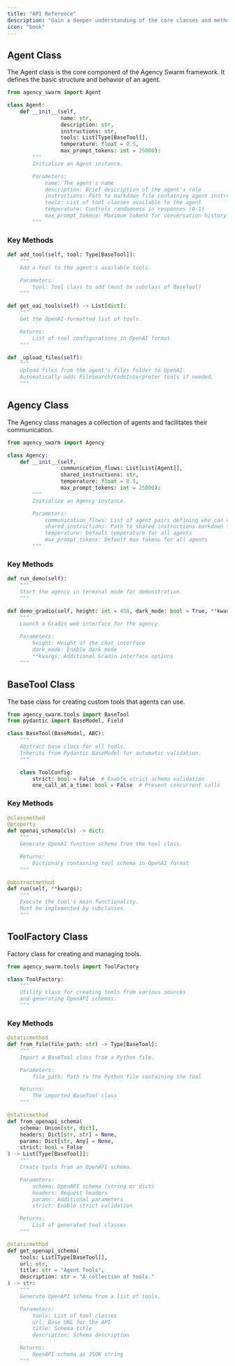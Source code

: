 ```yaml
---
title: "API Reference"
description: "Gain a deeper understanding of the core classes and methods available in Agency Swarm."
icon: "book"
---
```


## Agent Class

The Agent class is the core component of the Agency Swarm framework. It defines the basic structure and behavior of an agent.

```python
from agency_swarm import Agent

class Agent:
    def __init__(self,
                 name: str,
                 description: str,
                 instructions: str,
                 tools: List[Type[BaseTool]],
                 temperature: float = 0.5,
                 max_prompt_tokens: int = 25000):
        """
        Initialize an Agent instance.

        Parameters:
            name: The agent's name
            description: Brief description of the agent's role
            instructions: Path to markdown file containing agent instructions
            tools: List of tool classes available to the agent
            temperature: Controls randomness in responses (0-1)
            max_prompt_tokens: Maximum tokens for conversation history
        """
```

### Key Methods

<CodeGroup>

```python add_tool
def add_tool(self, tool: Type[BaseTool]):
    """
    Add a tool to the agent's available tools.

    Parameters:
        tool: Tool class to add (must be subclass of BaseTool)
    """
```

```python get_oai_tools
def get_oai_tools(self) -> List[dict]:
    """
    Get the OpenAI-formatted list of tools.

    Returns:
        List of tool configurations in OpenAI format
    """
```

```python _upload_files
def _upload_files(self):
    """
    Upload files from the agent's files folder to OpenAI.
    Automatically adds FileSearch/CodeInterpreter tools if needed.
    """
```

</CodeGroup>

## Agency Class

The Agency class manages a collection of agents and facilitates their communication.

```python
from agency_swarm import Agency

class Agency:
    def __init__(self,
                 communication_flows: List[List[Agent]],
                 shared_instructions: str,
                 temperature: float = 0.5,
                 max_prompt_tokens: int = 25000):
        """
        Initialize an Agency instance.

        Parameters:
            communication_flows: List of agent pairs defining who can communicate
            shared_instructions: Path to shared instructions markdown file
            temperature: Default temperature for all agents
            max_prompt_tokens: Default max tokens for all agents
        """
```

### Key Methods

<CodeGroup>

```python run_demo
def run_demo(self):
    """
    Start the agency in terminal mode for demonstration.
    """
```

```python demo_gradio
def demo_gradio(self, height: int = 450, dark_mode: bool = True, **kwargs):
    """
    Launch a Gradio web interface for the agency.

    Parameters:
        height: Height of the chat interface
        dark_mode: Enable dark mode
        **kwargs: Additional Gradio interface options
    """
```

</CodeGroup>

## BaseTool Class

The base class for creating custom tools that agents can use.

```python
from agency_swarm.tools import BaseTool
from pydantic import BaseModel, Field

class BaseTool(BaseModel, ABC):
    """
    Abstract base class for all tools.
    Inherits from Pydantic BaseModel for automatic validation.
    """

    class ToolConfig:
        strict: bool = False  # Enable strict schema validation
        one_call_at_a_time: bool = False  # Prevent concurrent calls
```

### Key Methods

<CodeGroup>

```python openai_schema
@classmethod
@property
def openai_schema(cls) -> dict:
    """
    Generate OpenAI function schema from the tool class.

    Returns:
        Dictionary containing tool schema in OpenAI format
    """
```

```python run
@abstractmethod
def run(self, **kwargs):
    """
    Execute the tool's main functionality.
    Must be implemented by subclasses.
    """
```

</CodeGroup>

## ToolFactory Class

Factory class for creating and managing tools.

```python
from agency_swarm.tools import ToolFactory

class ToolFactory:
    """
    Utility class for creating tools from various sources
    and generating OpenAPI schemas.
    """
```

### Key Methods

<CodeGroup>

```python from_file
@staticmethod
def from_file(file_path: str) -> Type[BaseTool]:
    """
    Import a BaseTool class from a Python file.

    Parameters:
        file_path: Path to the Python file containing the tool

    Returns:
        The imported BaseTool class
    """
```

```python from_openapi_schema
@staticmethod
def from_openapi_schema(
    schema: Union[str, dict],
    headers: Dict[str, str] = None,
    params: Dict[str, Any] = None,
    strict: bool = False
) -> List[Type[BaseTool]]:
    """
    Create tools from an OpenAPI schema.

    Parameters:
        schema: OpenAPI schema (string or dict)
        headers: Request headers
        params: Additional parameters
        strict: Enable strict validation

    Returns:
        List of generated tool classes
    """
```

```python get_openapi_schema
@staticmethod
def get_openapi_schema(
    tools: List[Type[BaseTool]],
    url: str,
    title: str = "Agent Tools",
    description: str = "A collection of tools."
) -> str:
    """
    Generate OpenAPI schema from a list of tools.

    Parameters:
        tools: List of tool classes
        url: Base URL for the API
        title: Schema title
        description: Schema description

    Returns:
        OpenAPI schema as JSON string
    """
```

</CodeGroup>
